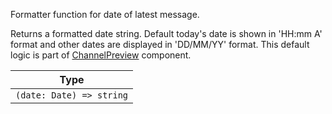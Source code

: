 Formatter function for date of latest message.

Returns a formatted date string. Default today's date is shown in 'HH:mm A' format and other dates are displayed in 'DD/MM/YY' format. This default logic is part of [ChannelPreview](https://github.com/GetStream/stream-chat-react-native/blob/master/package/src/components/ChannelPreview/ChannelPreview.tsx) <!-- TODO: Add a link here --> component.

| Type                     |
| ------------------------ |
| `(date: Date) => string` |
